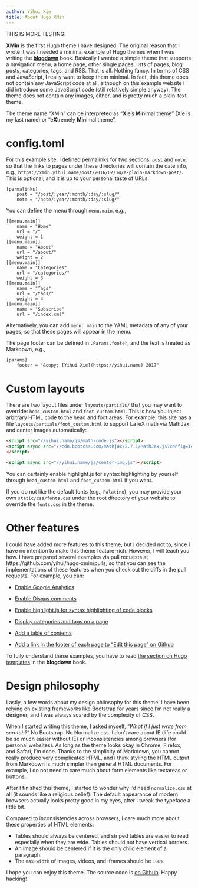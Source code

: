 ```yaml
---
author: Yihui Xie
title: About Hugo XMin
---
```


THIS IS MORE TESTING!

**XMin** is the first Hugo theme I have designed. The original reason that I wrote it was I needed a minimal example of Hugo themes when I was writing the  [**blogdown**](https://github.com/rstudio/blogdown) book. Basically I wanted a simple theme that supports a navigation menu, a home page, other single pages, lists of pages, blog posts, categories, tags, and RSS. That is all. Nothing fancy. In terms of CSS and JavaScript, I really want to keep them minimal. In fact, this theme does not contain any JavaScript code at all, although on this example website I did introduce some JavaScript code (still relatively simple anyway). The theme does not contain any images, either, and is pretty much a plain-text theme.

The theme name "XMin" can be interpreted as "**X**ie's **Min**imal theme" (Xie is my last name) or "e**X**tremely **Min**imal theme".

# config.toml

For this example site, I defined permalinks for two sections, `post` and `note`, so that the links to pages under these directories will contain the date info, e.g., `https://xmin.yihui.name/post/2016/02/14/a-plain-markdown-post/`. This is optional, and it is up to your personal taste of URLs.

```
[permalinks]
    post = "/post/:year/:month/:day/:slug/"
    note = "/note/:year/:month/:day/:slug/"
```

You can define the menu through `menu.main`, e.g.,

```
[[menu.main]]
    name = "Home"
    url = "/"
    weight = 1
[[menu.main]]
    name = "About"
    url = "/about/"
    weight = 2
[[menu.main]]
    name = "Categories"
    url = "/categories/"
    weight = 3
[[menu.main]]
    name = "Tags"
    url = "/tags/"
    weight = 4
[[menu.main]]
    name = "Subscribe"
    url = "/index.xml"
```

Alternatively, you can add `menu: main` to the YAML metadata of any of your pages, so that these pages will appear in the menu.

The page footer can be defined in `.Params.footer`, and the text is treated as Markdown, e.g.,

```
[params]
    footer = "&copy; [Yihui Xie](https://yihui.name) 2017"
```

# Custom layouts

There are two layout files under `layouts/partials/` that you may want to override: `head_custom.html` and `foot_custom.html`. This is how you inject arbitrary HTML code to the head and foot areas. For example, this site has a file `layouts/partials/foot_custom.html` to support LaTeX math via MathJax and center images automatically:

```html
<script src="//yihui.name/js/math-code.js"></script>
<script async src="//cdn.bootcss.com/mathjax/2.7.1/MathJax.js?config=TeX-MML-AM_CHTML">
</script>

<script async src="//yihui.name/js/center-img.js"></script>
```

You can certainly enable highlight.js for syntax highlighting by yourself through `head_custom.html` and `foot_custom.html` if you want.

If you do not like the default fonts (e.g., `Palatino`), you may provide your own `static/css/fonts.css` under the root directory of your website to override the `fonts.css` in the theme.

# Other features

I could have added more features to this theme, but I decided not to, since I have no intention to make this theme feature-rich. However, I will teach you how. I have prepared several examples via pull requests at https://github.com/yihui/hugo-xmin/pulls, so that you can see the implementations of these features when you check out the diffs in the pull requests. For example, you can:

- [Enable Google Analytics](https://github.com/yihui/hugo-xmin/pull/3)

- [Enable Disqus comments](https://github.com/yihui/hugo-xmin/pull/4)

- [Enable highlight.js for syntax highlighting of code blocks](https://github.com/yihui/hugo-xmin/pull/5)

- [Display categories and tags on a page](https://github.com/yihui/hugo-xmin/pull/2)

- [Add a table of contents](https://github.com/yihui/hugo-xmin/pull/7)

- [Add a link in the footer of each page to "Edit this page" on Github](https://github.com/yihui/hugo-xmin/pull/6)

To fully understand these examples, you have to read [the section on Hugo templates](https://bookdown.org/yihui/blogdown/templates.html) in the **blogdown** book.

# Design philosophy

Lastly, a few words about my design philosophy for this theme: I have been relying on existing frameworks like Bootstrap for years since I'm not really a designer, and I was always scared by the complexity of CSS.

When I started writing this theme, I asked myself, "_What if I just write from scratch?_" No Bootstrap. No Normalize.css. I don't care about IE (life could be so much easier without IE) or inconsistencies among browsers (for personal websites). As long as the theme looks okay in Chrome, Firefox, and Safari, I'm done. Thanks to the simplicity of Markdown, you cannot really produce very complicated HTML, and I think styling the HTML output from Markdown is much simpler than general HTML documents. For example, I do not need to care much about form elements like textareas or buttons.

After I finished this theme, I started to wonder why I'd need `normalize.css` at all (it sounds like a religious belief). The default appearance of modern browsers actually looks pretty good in my eyes, after I tweak the typeface a little bit.

Compared to inconsistencies across browsers, I care much more about these properties of HTML elements:

- Tables should always be centered, and striped tables are easier to read especially when they are wide. Tables should not have vertical borders.
- An image should be centered if it is the only child element of a paragraph.
- The `max-width` of images, videos, and iframes should be `100%`.

I hope you can enjoy this theme. The source code is [on Github](https://github.com/yihui/hugo-xmin). Happy hacking!
